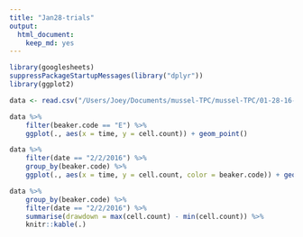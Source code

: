 ```yaml
---
title: "Jan28-trials"
output: 
  html_document: 
    keep_md: yes
---
```



```r
library(googlesheets)
suppressPackageStartupMessages(library("dplyr"))
library(ggplot2)

data <- read.csv("/Users/Joey/Documents/mussel-TPC/mussel-TPC/01-28-16-cell-counts-trial.csv")

data %>% 
	filter(beaker.code == "E") %>% 
	ggplot(., aes(x = time, y = cell.count)) + geom_point()

data %>% 
	filter(date == "2/2/2016") %>% 
	group_by(beaker.code) %>% 
	ggplot(., aes(x = time, y = cell.count, color = beaker.code)) + geom_point(size = 3)

data %>% 
	group_by(beaker.code) %>% 
	filter(date == "2/2/2016") %>% 
	summarise(drawdown = max(cell.count) - min(cell.count)) %>%
	knitr::kable(.)

```


